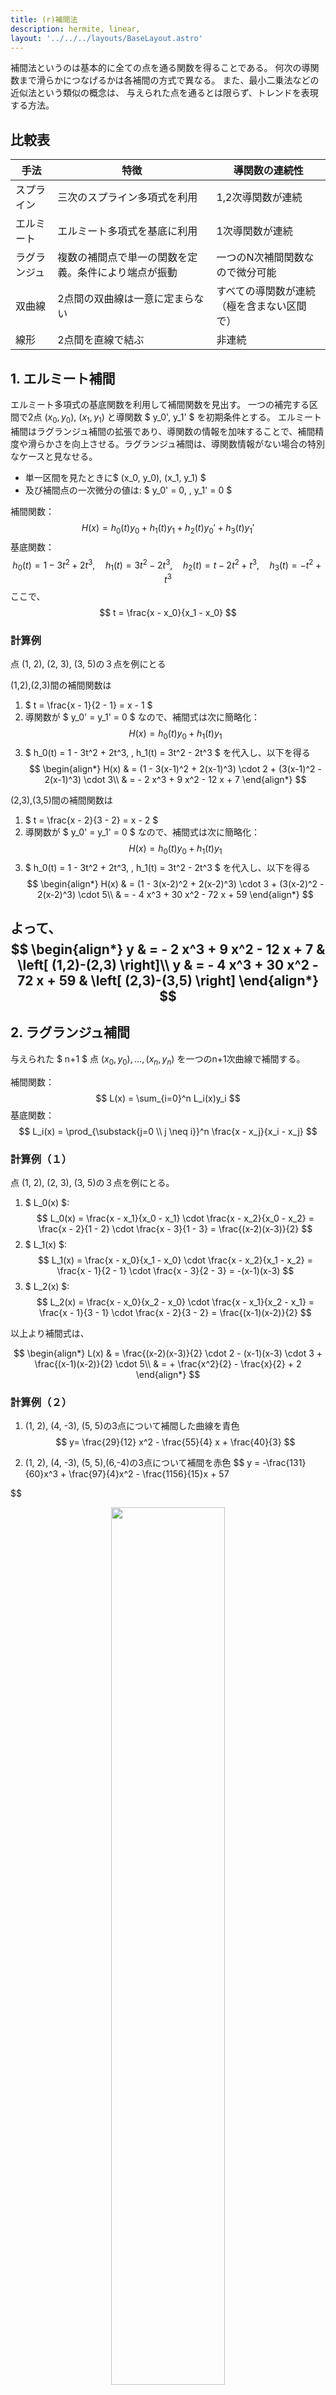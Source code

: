 ```yaml
---
title: (r)補間法
description: hermite, linear, 
layout: '../../../layouts/BaseLayout.astro'
---
```

 <style>{`
        .sl-markdown-content   div.ec-line {
            margin-top: 0 !important;
        }
        .sl-markdown-content  {
           font-size:15px;
        }
        .sl-markdown-content h1 {
           font-size:  30px;
           text-decoration: underline;
           font-weight: bold
        }
        .sl-markdown-content h2 {
           font-weight: normal;
           text-decoration: underline;
           font-size:25px;
        }
        .sl-markdown-content h3 {
           font-size:20px;
           font-weight: normal;
           font-style: italic;
           text-decoration: underline;
        }
        .sl-markdown-content h4 {
           font-size:15px;
           font-weight: normal;
           font-style: italic;           
           text-decoration: underline;
        }
        .sl-markdown-content th {
           font-size:12px;
        }
        .sl-markdown-content td {
           font-size:12px;
        }
        
 `}</style>


<TimeStamp />


補間法というのは基本的に全ての点を通る関数を得ることである。
何次の導関数まで滑らかにつなげるかは各補間の方式で異なる。
また、最小二乗法などの近似法という類似の概念は、
与えられた点を通るとは限らず、トレンドを表現する方法。


## 比較表

| 手法        | 特徴                                                  | 導関数の連続性                            |
|-------------|-------------------------------------------------------|-------------------------------------------|
| スプライン  | 三次のスプライン多項式を利用                          | 1,2次導関数が連続                         |
| エルミート  | エルミート多項式を基底に利用                          | 1次導関数が連続                           |
| ラグランジュ| 複数の補間点で単一の関数を定義。条件により端点が振動  | 一つのN次補間関数なので微分可能           |
| 双曲線      | 2点間の双曲線は一意に定まらない                       | すべての導関数が連続（極を含まない区間で）|
| 線形        | 2点間を直線で結ぶ　　　　　                      　　 | 非連続                                    |



## 1. エルミート補間
エルミート多項式の基底関数を利用して補間関数を見出す。
一つの補完する区間で2点 $(x_0, y_0)$, $(x_1, y_1)$ と導関数 $ y_0', y_1' $ を初期条件とする。
エルミート補間はラグランジュ補間の拡張であり、導関数の情報を加味することで、補間精度や滑らかさを向上させる。ラグランジュ補間は、導関数情報がない場合の特別なケースと見なせる。

- 単一区間を見たときに$ (x_0, y_0), (x_1, y_1) $
- 及び補間点の一次微分の値は: $ y_0' = 0, \, y_1' = 0 $


補間関数：
$$
H(x) = h_0(t)y_0 + h_1(t)y_1 + h_2(t)y_0' + h_3(t)y_1'
$$
基底関数：
$$
h_0(t) = 1 - 3t^2 + 2t^3, \quad h_1(t) = 3t^2 - 2t^3, \quad h_2(t) = t - 2t^2 + t^3, \quad h_3(t) = -t^2 + t^3
$$
ここで、
$$
  t = \frac{x - x_0}{x_1 - x_0}
$$

### 計算例

点 (1, 2), (2, 3), (3, 5)の３点を例にとる

(1,2),(2,3)間の補間関数は

1. $ t = \frac{x - 1}{2 - 1} = x - 1 $
2. 導関数が $ y_0' = y_1' = 0 $ なので、補間式は次に簡略化：
   $$
   H(x) = h_0(t)y_0 + h_1(t)y_1
   $$
3. $ h_0(t) = 1 - 3t^2 + 2t^3, \, h_1(t) = 3t^2 - 2t^3 $
   を代入し、以下を得る
   $$
   \begin{align*}
   H(x) & = (1 - 3(x-1)^2 + 2(x-1)^3) \cdot 2 + (3(x-1)^2 - 2(x-1)^3) \cdot 3\\
        & = - 2 x^3 + 9 x^2 - 12 x + 7 
   \end{align*}
   $$

(2,3),(3,5)間の補間関数は

1. $ t = \frac{x - 2}{3 - 2} = x - 2 $
2. 導関数が $ y_0' = y_1' = 0 $ なので、補間式は次に簡略化：
   $$
   H(x) = h_0(t)y_0 + h_1(t)y_1
   $$
3. $ h_0(t) = 1 - 3t^2 + 2t^3, \, h_1(t) = 3t^2 - 2t^3 $
   を代入し、以下を得る
   $$
   \begin{align*}
   H(x) & = (1 - 3(x-2)^2 + 2(x-2)^3) \cdot 3 + (3(x-2)^2 - 2(x-2)^3) \cdot 5\\
        & = - 4 x^3 + 30 x^2  - 72 x + 59 
   \end{align*}
   $$

よって、
$$
   \begin{align*}
     y & = - 2 x^3 + 9 x^2 - 12 x + 7    & \left[ (1,2)-(2,3) \right]\\
     y & = - 4 x^3 + 30 x^2  - 72 x + 59 & \left[ (2,3)-(3,5) \right]
   \end{align*}     
$$
---

## 2. ラグランジュ補間
与えられた $ n+1 $ 点 $(x_0, y_0), \dots, (x_n, y_n)$ を一つのn+1次曲線で補間する。

補間関数：
$$
L(x) = \sum_{i=0}^n L_i(x)y_i
$$
基底関数：
$$
L_i(x) = \prod_{\substack{j=0 \\ j \neq i}}^n \frac{x - x_j}{x_i - x_j}
$$

### 計算例（１）
点 (1, 2), (2, 3), (3, 5)の３点を例にとる。

1. $ L_0(x) $:
   $$
   L_0(x) = \frac{x - x_1}{x_0 - x_1} \cdot \frac{x - x_2}{x_0 - x_2} = \frac{x - 2}{1 - 2} \cdot \frac{x - 3}{1 - 3} = \frac{(x-2)(x-3)}{2}
   $$
2. $ L_1(x) $:
   $$
   L_1(x) = \frac{x - x_0}{x_1 - x_0} \cdot \frac{x - x_2}{x_1 - x_2} = \frac{x - 1}{2 - 1} \cdot \frac{x - 3}{2 - 3} = -(x-1)(x-3)
   $$
3. $ L_2(x) $:
   $$
   L_2(x) = \frac{x - x_0}{x_2 - x_0} \cdot \frac{x - x_1}{x_2 - x_1} = \frac{x - 1}{3 - 1} \cdot \frac{x - 2}{3 - 2} = \frac{(x-1)(x-2)}{2}
   $$

以上より補間式は、

$$
   \begin{align*}
L(x) & = \frac{(x-2)(x-3)}{2} \cdot 2 - (x-1)(x-3) \cdot 3 + \frac{(x-1)(x-2)}{2} \cdot 5\\
     & = + \frac{x^2}{2} - \frac{x}{2} + 2 
   \end{align*}
$$


### 計算例（２）

1. (1, 2), (4, -3), (5, 5)の3点について補間した曲線を青色
$$
 y= \frac{29}{12} x^2 - \frac{55}{4} x + \frac{40}{3}
$$

2. (1, 2), (4, -3), (5, 5),(6,-4)の3点について補間を赤色
$$
 y = -\frac{131}{60}x^3 + \frac{97}{4}x^2 - \frac{1156}{15}x + 57

$$


<center><img src="/lagrange.png" width="60%"/></center>

### Runge現象について
等間隔な点での高次多項式補間において、補間点の間で大きな振動が発生する現象です
特に、区間の端部近くで振動が顕著になります
補間点の数を増やしても改善されず、むしろ振動が悪化する場合があります


#### なぜ起こるのか
高次の多項式補間では、すべての補間点を通過するために多項式の次数が上がります
高次の多項式は本質的に振動的な性質を持ちます
特に区間の端では、他の点を通るための「代償」として大きな振動が発生します

#### 具体例
例えば、関数 f(x) = 1/(1 + 25x2) を [-1,1] 区間で等間隔な点を使って補間する場合：
- この関数自体は滑らかで振動のない関数です
- しかし、等間隔な点で高次のラグランジュ補間を行うと、端部で大きな振動が発生します
補間点を増やすと、振動はさらに激しくなります

#### 対策方法
Runge現象を回避または軽減するための方法がいくつかあります：

1. チェビシェフ点の使用
- 等間隔点の代わりに、区間の端部で密になるように分布させたチェビシェフ点を使用すると端部での振動を抑制できる

2.スプライン補間の使用
- 高次の多項式の代わりに、低次の区分的多項式を使用する。各区間で3次や4次程度の多項式を使うため、振動が抑制される

#### なぜラグランジュ補間で特に問題になるのか
ラグランジュ補間は、与えられたすべての点を通る単一の多項式を構築する。
点の数が増えると多項式の次数も上がり、振動が増幅される可能性がある。
特に等間隔点を使用する場合、この問題が顕著になる。

これが、冒頭の表で「ラグランジュ補間では大区間でRunge現象の可能性がある」
と記載されている理由です。ただし、適切な点の選び方（チェビシェフ点など）や区間の分割を行えば、この問題は軽減できます。

#### 可視化して確認してみる
11個の等間隔な点でのラグランジュ補間したグラフが緑色の線である。
区間の端部で大きな振動が発生しており、これをRunge現象と呼び、
確かに補間点の間でも望ましくない振動が見られる

<center><img src="/lagrange2.png" width="60%"/></center>


---

## 3. スプライン補間
各区間 $[x_i, x_{i+1}]$ 毎に3次多項式を用いる補間法。

各区間の補間関数：
$$
S_i(x) = a_i + b_i(x - x_i) + c_i(x - x_i)^2 + d_i(x - x_i)^3
$$
係数 $ a_i, b_i, c_i, d_i $ は、値と1次・2次導関数の連続性、および境界条件を用いて決定。


#### 1. 前提条件
n+1個のデータ点 $(x_0,y_0), (x_1,y_1), ..., (x_n,y_n)$ が与えられているとします。

#### 2. 連続性条件
以下の条件を満たす必要があります：

1. 位置の連続性：$S_i(x_{i+1}) = S_{i+1}(x_{i+1})$
2. 1次導関数の連続性：$S'_i(x_{i+1}) = S'_{i+1}(x_{i+1})$
3. 2次導関数の連続性：$S''_i(x_{i+1}) = S''_{i+1}(x_{i+1})$

#### 3. 2次導関数を用いた表現
$$
\begin{align}
  & S''_{i-1}(x) & = &2 c_{i-1}    &+& 6 d_{i-1} ( x-x_{i-1}) \\
  & S''_i(x)     & = &2 c_i        &+& 6 d_i ( x-x_i)  \\
  & S''_{i+1}(x) & = &2 c_{i+1}    &+& 6 d_{i+1} ( x-x_{i+1}) \\
\end{align} 

$$

2次導関数の連続性から
$$
\begin{align}
  &S''_{i-1}(x_i)&=& S''_i(x_i)\\
  &S''_{i}(x_{i+1}) &=& S''_{i+1}(x_{i+1})\\
\end{align} 
$$

$$
\begin{align}
  &S''_{i-1}(x_i)&=&  2 c_{i-1} \cdot ( x_i - x_{i-1})\\
  &S''_i(x_i)    &=&  2 c_{i-1}\\
  &S''_{i}(x_{i+1}) &=&  2 c_{i-1} \cdot ( x_{i+1} - x_i)\\
  &S''_{i+1}(x_{i+1}) &=&  2 c_{i-1}\\
\end{align} 
$$
各点での2次導関数の値を $M_i = S''_i(x_i)$ とおきます。
区間の長さを $h_i = x_{i+1} - x_i$ とします。

$$
\begin{align}
 M_i = 2 \cdot c_{i-1}\\
 c_{i} = \frac{1}{2}M_{i+1}
\end{align} 
$$

$$
\begin{align}
\end{align} 
$$


$$h_{i-1}M_{i-1} + 2(h_{i-1}+h_i)M_i + h_iM_{i+1} = 6(\frac{y_{i+1}-y_i}{h_i} - \frac{y_i-y_{i-1}}{h_{i-1}})$$

#### 5. 三重対角行列の形成
これを行列形式で書くと：

$$
 \begin{pmatrix} 
  2(h_0+h_1) & h_1 & 0 & \cdots & 0 \\
  h_1 & 2(h_1+h_2) & h_2 & \cdots & 0 \\
  0 & h_2 & 2(h_2+h_3) & \cdots & 0 \\
  \vdots & \vdots & \vdots & \ddots & \vdots \\
  0 & 0 & 0 & \cdots & 2(h_{n-1}+h_n)
\end{pmatrix}

\begin{pmatrix}
  M_1 \\
  M_2 \\
  M_3 \\
  \vdots \\
  M_n
\end{pmatrix}
= 6
\begin{pmatrix}
  \frac{y_2-y_1}{h_1} - \frac{y_1-y_0}{h_0} \\
  \frac{y_3-y_2}{h_2} - \frac{y_2-y_1}{h_1} \\
  \frac{y_4-y_3}{h_3} - \frac{y_3-y_2}{h_2} \\
  \vdots \\
  \frac{y_n-y_{n-1}}{h_n} - \frac{y_{n-1}-y_{n-2}}{h_{n-1}}
\end{pmatrix}

$$

#### 6.トーマスのアルゴリズム

##### 問題設定
三重対角行列を解く問題を次の形で表します：

$$
\begin{bmatrix}
b_1 & c_1 & 0 & \cdots & 0 \\

a_2 & b_2 & c_2 & \cdots & 0 \\
0 & a_3 & b_3 & \cdots & 0 \\
\vdots & \vdots & \vdots & \ddots & c_{n-1} \\
0 & 0 & 0 & a_n & b_n
\end{bmatrix}
\begin{bmatrix}
x_1 \\
x_2 \\
x_3 \\
\vdots \\
x_n
\end{bmatrix}
=
\begin{bmatrix}
d_1 \\
d_2 \\
d_3 \\
\vdots \\
d_n
\end{bmatrix}
$$

ここで：
- $b_i$ は対角成分
- $a_i, c_i$ はそれぞれ下対角・上対角成分
- $d_i$ は右辺ベクトル

目的は、$x_i$ を効率的に求めることです。

---

##### アルゴリズムの手順

###### ステップ1: 前進消去
三重対角行列の下対角成分 $a_i$ をゼロにして、簡略化します。

1. 対角成分を更新：
   $$ \tilde{b}_i = b_i - \frac{a_i}{\tilde{b}_{i-1}} c_{i-1} $$

2. 右辺ベクトルを更新：
   $$ \tilde{d}_i = d_i - \frac{a_i}{\tilde{b}_{i-1}} \tilde{d}_{i-1} $$

計算は $i=2$ から $n$ まで進めます。

---

###### ステップ2: 後退代入
前進消去で得られた三角行列を用いて、$x_i$ を逆順に計算します。

1. 最後の未知数を計算：
   $$ x_n = \frac{\tilde{d}_n}{\tilde{b}_n} $$

2. 上から順に再帰的に計算：
   $$ x_i = \frac{\tilde{d}_i - c_i x_{i+1}}{\tilde{b}_i} $$

計算は $i=n-1$ から $1$ まで進めます。



##### 特徴
- 計算量: $O(n)$
- 効率的: 行列サイズが大きい場合でも高速に解ける。
- 制約: 三重対角行列にのみ適用可能。



##### 結論
トーマスのアルゴリズムは、三重対角行列の特殊な構造を活用し、効率的に線形方程式を解く方法です。前進消去と後退代入の2ステップで計算します。この手法は、三次スプライン補間のような問題に適用されます。



## 6. スプライン係数の計算
三重対角行列を解いて $M_i$ が得られたら、各区間 $[x_i, x_{i+1}]$ の係数は以下のように計算できます：

$$a_i = \frac{M_{i+1} - M_i}{6h_i}$$
$$b_i = \frac{M_i}{2}$$
$$c_i = \frac{y_{i+1} - y_i}{h_i} - \frac{h_i(2M_i + M_{i+1})}{6}$$
$$d_i = y_i$$

これにより、各区間での三次スプライン関数が完全に決定されます。得られる補間関数は：

- 各データ点を通り
- 隣接する区間で1次導関数まで連続
- 2次導関数も連続

という性質を持ちます。

## 7. 実装上の注意点

1. 境界条件の設定
   - 自然スプライン：両端で2次導関数を0とする（$M_0 = M_n = 0$）
   - 周期的スプライン：始点と終点で1次・2次導関数が一致
   - Not-a-knot：両端の2つの区間で3次導関数が一致

2. 三重対角行列の解法
   - トーマスのアルゴリズム（LU分解の特殊ケース）を使用
   - 計算量は O(n)

3. 数値安定性
   - 等間隔でないデータ点の場合も適切に処理
   - 丸め誤差の影響を最小限に抑える必要あり


---

## 4. 双曲線補間
双曲線の形を用いた補間法。

補間関数：
$$
y = \frac{ax + b}{cx + d}
$$
与えられた点を代入して、係数 $ a, b, c, d $ を求める。

- 補間区間に極を含む場合、関数値が発散するため適切な補間ができないため
双曲線補間を利用する時は、補間区間に極を含まないように注意する必要がある
- 二点間の補間のため、4変数は定まらず2変数が残るので補間関数には自由度が残る

### 極について
- 極とは、関数値が無限大に発散する点のことである。
下記の関数を例にとって極とその周辺のふるまいを説明する。
$$
 f(x) = \frac{1}{x-2}
$$

<center><img src="/hyperbolic.png" width="70%" /></center>
- この例では x = 2 が極で分母が0になる点で発生する。
- 極を含まない区間では、関数は無限回微分可能だが、極の近傍では導関数も無限大に発散する。


---

## 5. 線形補間
2点間を直線で結ぶ簡単な補間法。

補間関数：
$$
y = y_0 + \frac{y_1 - y_0}{x_1 - x_0}(x - x_0)
$$

### 計算例
点 (1, 2), (2, 3), (3, 5)の３点を例にとる

(1,2)と(2,3)間の式は、
$$
\begin{align*}
y & =  2 + \frac{3 - 2}{2 - 1}(x - 1)\\
  & =  2 + (x - 1)\\
  & =  x + 1
\end{align*}  
$$
(2,3),(3,5)間の式は、

$$
\begin{align*}
y & = 3 + \frac{5-3}{3-2}(x-2)\\
  & = 3 + 2 (x - 1)\\
  & = 2x + 1
\end{align*}   
$$



---


---

## サンプルコード

### 1. エルミート補間

```typescript
function hermiteInterpolation(x: number, x0: number, x1: number, y0: number, y1: number, y0Prime: number, y1Prime: number): number {
    const t = (x - x0) / (x1 - x0);
    const h0 = 1 - 3 * t * t + 2 * t * t * t;
    const h1 = 3 * t * t - 2 * t * t * t;
    const h2 = t - 2 * t * t + t * t * t;
    const h3 = -t * t + t * t * t;

    return h0 * y0 + h1 * y1 + h2 * (x1 - x0) * y0Prime + h3 * (x1 - x0) * y1Prime;
}
```

### 2.エルミート補間
```typescript
function lagrangeInterpolation(x: number, points: { x: number, y: number }[]): number {
    let result = 0;

    for (let i = 0; i < points.length; i++) {
        let term = points[i].y;
        for (let j = 0; j < points.length; j++) {
            if (i !== j) {
                term *= (x - points[j].x) / (points[i].x - points[j].x);
            }
        }
        result += term;
    }

    return result;
}
```

### 3.1.線形スプライン補間

```typescript
function linearSplineInterpolation(x: number, points: { x: number, y: number }[]): number {
    for (let i = 0; i < points.length - 1; i++) {
        const x0 = points[i].x, y0 = points[i].y;
        const x1 = points[i + 1].x, y1 = points[i + 1].y;

        if (x >= x0 && x <= x1) {
            return y0 + (y1 - y0) * (x - x0) / (x1 - x0);
        }
    }

    throw new Error("x is out of the range of the provided points.");
}
```

- CubicSpline クラス:
  - スプライン係数 a,b,c,d を計算し保存します。
- calculateCoefficients メソッド:
  - 3次スプラインの係数を計算します。h,α,l,μ,z を用いて b,c,d を決定します。
- interpolate メソッド:
  - 指定された x の値に基づいて補間を実行します。


### 3.2. 三次のスプライン補間
```typescript
// 3次スプライン補間
class CubicSpline {
    private x: number[];
    private y: number[];
    private a: number[]; // 各区間の定数項
    private b: number[]; // 各区間の一次係数
    private c: number[]; // 各区間の二次係数
    private d: number[]; // 各区間の三次係数

    constructor(x: number[], y: number[]) {
        if (x.length !== y.length || x.length < 2) {
            throw new Error("x と y は同じ長さで、少なくとも2点必要です。");
        }
        this.x = x;
        this.y = y;
        this.a = [...y];
        this.b = [];
        this.c = [];
        this.d = [];
        this.calculateCoefficients();
    }

    private calculateCoefficients() {
        const n = this.x.length - 1;
        const h: number[] = [];
        const alpha: number[] = new Array(n).fill(0);

        for (let i = 0; i < n; i++) {
            h[i] = this.x[i + 1] - this.x[i];
            if (h[i] <= 0) {
                throw new Error("x は単調増加でなければなりません。");
            }
        }

        for (let i = 1; i < n; i++) {
            alpha[i] = (3 / h[i]) * (this.a[i + 1] - this.a[i]) - (3 / h[i - 1]) * (this.a[i] - this.a[i - 1]);
        }

        const l: number[] = new Array(n + 1).fill(1);
        const mu: number[] = new Array(n + 1).fill(0);
        const z: number[] = new Array(n + 1).fill(0);

        for (let i = 1; i < n; i++) {
            l[i] = 2 * (this.x[i + 1] - this.x[i - 1]) - h[i - 1] * mu[i - 1];
            mu[i] = h[i] / l[i];
            z[i] = (alpha[i] - h[i - 1] * z[i - 1]) / l[i];
        }

        const c: number[] = new Array(n + 1).fill(0);
        const b: number[] = new Array(n).fill(0);
        const d: number[] = new Array(n).fill(0);

        for (let j = n - 1; j >= 0; j--) {
            c[j] = z[j] - mu[j] * c[j + 1];
            b[j] = (this.a[j + 1] - this.a[j]) / h[j] - h[j] * (c[j + 1] + 2 * c[j]) / 3;
            d[j] = (c[j + 1] - c[j]) / (3 * h[j]);
        }

        this.b = b;
        this.c = c.slice(0, n);
        this.d = d;
    }

    public interpolate(x: number): number {
        const n = this.x.length - 1;
        let i = n - 1;
        for (let j = 0; j < n; j++) {
            if (x >= this.x[j] && x <= this.x[j + 1]) {
                i = j;
                break;
            }
        }

        const dx = x - this.x[i];
        return this.a[i] + this.b[i] * dx + this.c[i] * dx ** 2 + this.d[i] * dx ** 3;
    }
}

// 使用例
const x = [1, 2, 3, 4];
const y = [2, 3, 5, 4];

const spline = new CubicSpline(x, y);
console.log(spline.interpolate(2.5)); // 点 x=2.5 の補間値を計算
console.log(spline.interpolate(3.5)); // 点 x=3.5 の補間値を計算

```
### 4.双曲線補間

```typescript
function hyperbolicInterpolation(x: number, x0: number, x1: number, y0: number, y1: number): number {
    const a = (y1 - y0) / (x1 - x0);
    const b = y0 - a * x0;
    const c = (x1 - x0) / (y1 - y0);
    const d = 1 / (y0 - a / b);

    return (a * x + b) / (c * x + d);
}
```

### 5.線形補完

```typescript
function linearInterpolation(x: number, x0: number, x1: number, y0: number, y1: number): number {
    return y0 + (y1 - y0) * (x - x0) / (x1 - x0);
}
```